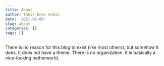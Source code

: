 ```yaml
---
title: About
author: Tahir Enes Gedik
date: '2021-05-09'
slug: about
categories: []
tags: []
---
```


There is no reason for this blog to exist (like most others), but somehow it does. It does not have a theme. There is no organization. It is basically a nice-looking netherworld.